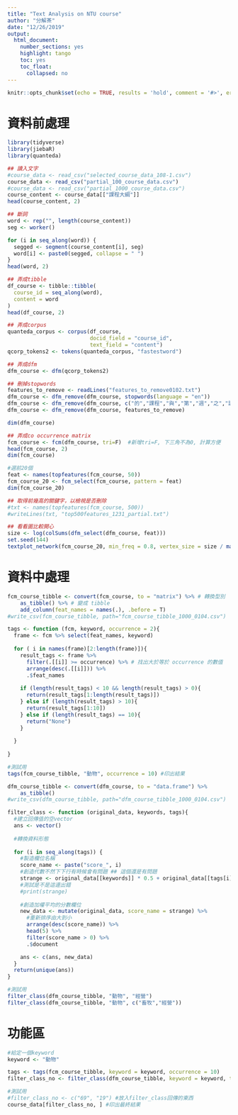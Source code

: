 ```yaml
---
title: "Text Analysis on NTU course"
author: "分解茶"
date: "12/26/2019"
output: 
  html_document:
    number_sections: yes
    highlight: tango
    toc: yes
    toc_float:
      collapsed: no
---
```


```r
knitr::opts_chunk$set(echo = TRUE, results = 'hold', comment = '#>', error = F)

```

資料前處理
=========================

```r
library(tidyverse)
library(jiebaR)
library(quanteda)

## 讀入文字
#course_data <- read_csv("selected_course_data_108-1.csv")
course_data <- read_csv("partial_100_course_data.csv")
#course_data <- read_csv("partial_1000_course_data.csv")
course_content <- course_data[["課程大綱"]]
head(course_content, 2)

## 斷詞
word <- rep("", length(course_content))
seg <- worker()

for (i in seq_along(word)) {
  segged <- segment(course_content[i], seg)
  word[i] <- paste0(segged, collapse = " ")
}
head(word, 2)

## 弄成tibble
df_course <- tibble::tibble(
  course_id = seq_along(word),
  content = word
)
head(df_course, 2)

## 弄成corpus
quanteda_corpus <- corpus(df_course,
                          docid_field = "course_id",
                          text_field = "content")
qcorp_tokens2 <- tokens(quanteda_corpus, "fastestword")

## 弄成dfm
dfm_course <- dfm(qcorp_tokens2)

## 刪掉stopwords
features_to_remove <- readLines("features_to_remove0102.txt")
dfm_course <- dfm_remove(dfm_course, stopwords(language = "en"))
dfm_course <- dfm_remove(dfm_course, c("的","課程","與","第","週","之","課程名稱","document",1:99))
dfm_course <- dfm_remove(dfm_course, features_to_remove)

dim(dfm_course)

## 弄成co occurrence matrix
fcm_course <- fcm(dfm_course, tri=F)  #新增tri=F, 下三角不為0, 計算方便
head(fcm_course, 2)
dim(fcm_course)

#選前20個
feat <- names(topfeatures(fcm_course, 50))
fcm_course_20 <- fcm_select(fcm_course, pattern = feat)
dim(fcm_course_20)

## 取得前幾高的關鍵字，以檢視是否刪除
#txt <- names(topfeatures(fcm_course, 500))
#writeLines(txt, "top500features_1231_partial.txt")

## 看看圖比較開心
size <- log(colSums(dfm_select(dfm_course, feat)))
set.seed(144)
textplot_network(fcm_course_20, min_freq = 0.8, vertex_size = size / max(size) * 3)

```

資料中處理
=========================

```r
fcm_course_tibble <- convert(fcm_course, to = "matrix") %>% # 轉換型別
    as_tibble() %>% # 變成 tibble
    add_column(feat_names = names(.), .before = T)
#write_csv(fcm_course_tibble, path="fcm_course_tibble_1000_0104.csv")

tags <- function (fcm, keyword, occurrence = 2){
  frame <- fcm %>% select(feat_names, keyword)
  
  for ( i in names(frame)[2:length(frame)]){
    result_tags <- frame %>% 
      filter(.[[i]] >= occurrence) %>% # 找出大於等於 occurrence 的數值
      arrange(desc(.[[i]])) %>%
      .$feat_names
    
    if (length(result_tags) < 10 && length(result_tags) > 0){
      return(result_tags[1:length(result_tags)])
    } else if (length(result_tags) > 10){
      return(result_tags[1:10])
    } else if (length(result_tags) == 10){
      return("None")
    }
    
  }
  
}
```


```r
#測試用
tags(fcm_course_tibble, "動物", occurrence = 10) #印出結果
```

```r
dfm_course_tibble <- convert(dfm_course, to = "data.frame") %>% 
    as_tibble()
#write_csv(dfm_course_tibble, path="dfm_course_tibble_1000_0104.csv")

filter_class <- function (original_data, keywords, tags){
  #建立回傳值的空vector
  ans <- vector()
  
  #轉換資料形態
  
  for (i in seq_along(tags)) {
    #製造欄位名稱
    score_name <- paste("score_", i)
    #創造代數不然下下行有時候會有問題 ## 這個還是有問題
    strange <- original_data[[keywords]] * 0.5 + original_data[[tags[i]]] * 0.5
    #測試是不是這邊出錯
    #print(strange)
    
    #創造加權平均的分數欄位
    new_data <- mutate(original_data, score_name = strange) %>% 
      #重新排序由大到小
      arrange(desc(score_name)) %>% 
      head(5) %>%
      filter(score_name > 0) %>%
      .$document

    ans <- c(ans, new_data)
  }
  return(unique(ans))
}
```

```r
#測試用
filter_class(dfm_course_tibble, "動物", "經營")
filter_class(dfm_course_tibble, "動物", c("畜牧","經營"))
```

功能區
=========================

```r
#給定一個keyword
keyword <- "動物"

tags <- tags(fcm_course_tibble, keyword = keyword, occurrence = 10)
filter_class_no <- filter_class(dfm_course_tibble, keyword = keyword, tags = tags)

#測試用
#filter_class_no <- c("69", "19") #放入filter_class回傳的東西
course_data[filter_class_no, ] #印出最終結果
```

